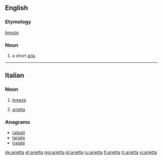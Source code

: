==English==

===Etymology===
{{etyl|it|en}} ''[[breeze]]''

===Noun===
{{en-noun}}

# {{context|music|lang=en}} a short [[aria]].

----

==Italian==

===Noun===
{{it-noun|f|ariette}}

# [[breeze]]
# {{context|music|lang=it}} [[#English|arietta]]

===Anagrams===
* [[rateati#Italian|rateati]]
* [[tariate#Italian|tariate]]
* [[traiate#Italian|traiate]]

[[de:arietta]]
[[et:arietta]]
[[mg:arietta]]
[[pl:arietta]]
[[ru:arietta]]
[[fi:arietta]]
[[tr:arietta]]
[[vi:arietta]]